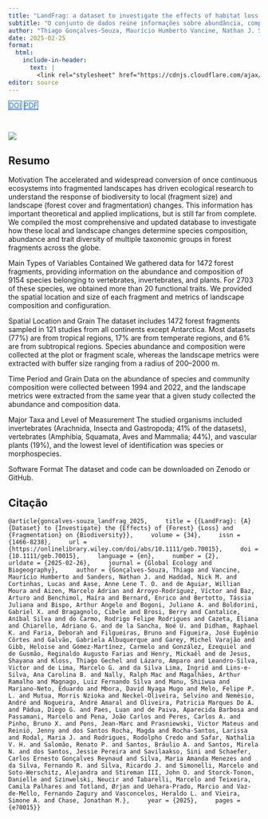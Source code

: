 ```yaml
---
title: "LandFrag: a dataset to investigate the effects of habitat loss and fragmentation on biodiversity in forest fragments"
subtitle: "O conjunto de dados reúne informações sobre abundância, composição e traços funcionais de espécies de vertebrados, invertebrados e plantas em 1472 fragmentos florestais amostrados entre 1994 e 2022 em todos os continentes, exceto a Antártica, incluindo também a localização, tamanho dos fragmentos e métricas da paisagem em diferentes escalas espaciais."
author: "Thiago Gonçalves-Souza, Maurício Humberto Vancine, Nathan J. Sanders, Nick M. Haddad, Lucas Cortinhas, Anne Lene T. O. Aase, Willian Moura de Aguiar, Marcelo Adrian Aizen, Víctor Arroyo-Rodríguez, Arturo Baz, Maíra Benchimol, Enrico Bernard, Tássia Juliana Bertotto, Arthur Angelo Bispo, Juliano A. Bogoni, Gabriel X. Boldorini, Cibele Bragagnolo, Berry Brosi, Aníbal Silva Cantalice, Rodrigo Felipe Rodrigues do Carmo, Eliana Cazeta, Adriano G. Chiarello, Noé U. de laSancha, Raphael K. Didham, Deborah Faria, Bruno Filgueiras, José Eugênio Côrtes Figueira, Gabriela Albuquerque Galvão, Michel Varajão Garey, Heloise Gibb, Carmelo Gómez-Martínez, Ezequiel González, Reginaldo Augusto Farias de Gusmão, Mickaël Henry, Shayana de Jesus, Thiago Gechel Kloss, Amparo Lázaro, Victor Leandro-Silva, Marcelo G. de Lima, Ingrid da Silva Lima, Ana Carolina B. Lins-e-Silva, Ralph Mac Nally, Arthur Ramalho Magalhães, Luiz Fernando Silva Magnago, Shiiwua Manu, Eduardo Mariano-Neto, David Nyaga Mugo Mbora, Felipe P. L. Melo, Morris Nzioka Mutua, Selvino Neckel-Oliveira, André Nemésio, André Amaral Nogueira, Patricia Marques Do A. Oliveira, Diego G. Pádua, Luan Paes, Aparecida Barbosa de Paiva, Marcelo Passamani, João Carlos Pena, Carlos A. Peres, Bruno X. Pinho, Jean-Marc Pons, Victor Mateus Prasniewski, Jenny Reiniö, Magda dos Santos Rocha, Larissa Rocha-Santos, Maria J. Rodal, Rodolpho Credo Rodrigues, Nathalia V. H. Safar, Renato P. Salomão, Bráulio A. Santos, Mirela N. Santos, Jessie Pereira dos Santos, Sini Savilaakso, Carlos Ernesto Gonçalves Reynaud Schaefer, Maria Amanda Menezes Silva, Fernando R. da Silva, Ricardo J. Silva, Marcelo Simonelli, Alejandra Soto-Werschitz, John O. Stireman III, Danielle Storck-Tonon, Neucir Szinwelski, Marcelo Tabarelli, Camila Palhares Teixeira, Ørjan Totland, Marcio Uehara-Prado, Fernando Zagury Vaz-de-Mello, Heraldo L. Vasconcelos, Simone A. Vieira, Jonathan M. Chase"
date: 2025-02-25
format:
  html:
    include-in-header: 
      text: |
        <link rel="stylesheet" href="https://cdnjs.cloudflare.com/ajax/libs/font-awesome/6.5.0/css/all.min.css">
editor: source
---
```


<div class="mt-4 d-flex flex-row flex-wrap gap-1 justify-content-left justify-content-sm-start" role="group" aria-label="Links">
  <a href="https://doi.org/10.1111/geb.70015" class="btn btn-custom text-capitalize" target="_blank"><i class="ai ai-doi me-1"></i>DOI</a>
  <a href="/publications/2025-goncalvez-souza-vancine-etal.pdf" class="btn btn-custom text-capitalize" target="_blank"><i class="bi bi-file-earmark-pdf me-1"></i>PDF</a>
</div>

<style>
  .btn-custom {
    background-color: white;
    border: 1px solid #1c6cbe; /* Borda azul */
    color: #1c6cbe; /* Texto azul */
    transition: background-color 0.3s, color 0.3s;
  }
  .btn-custom:hover {
    background-color: #1c6cbe; /* Cor de fundo azul ao passar o mouse */
    color: white; /* Texto branco */
  }
</style>

<br> 

![](featured.jpg)

## Resumo

Motivation
The accelerated and widespread conversion of once continuous ecosystems into fragmented landscapes has driven ecological research to understand the response of biodiversity to local (fragment size) and landscape (forest cover and fragmentation) changes. This information has important theoretical and applied implications, but is still far from complete. We compiled the most comprehensive and updated database to investigate how these local and landscape changes determine species composition, abundance and trait diversity of multiple taxonomic groups in forest fragments across the globe.

Main Types of Variables Contained
We gathered data for 1472 forest fragments, providing information on the abundance and composition of 9154 species belonging to vertebrates, invertebrates, and plants. For 2703 of these species, we obtained more than 20 functional traits. We provided the spatial location and size of each fragment and metrics of landscape composition and configuration.

Spatial Location and Grain
The dataset includes 1472 forest fragments sampled in 121 studies from all continents except Antarctica. Most datasets (77%) are from tropical regions, 17% are from temperate regions, and 6% are from subtropical regions. Species abundance and composition were collected at the plot or fragment scale, whereas the landscape metrics were extracted with buffer size ranging from a radius of 200–2000 m.

Time Period and Grain
Data on the abundance of species and community composition were collected between 1994 and 2022, and the landscape metrics were extracted from the same year that a given study collected the abundance and composition data.

Major Taxa and Level of Measurement
The studied organisms included invertebrates (Arachnida, Insecta and Gastropoda; 41% of the datasets), vertebrates (Amphibia, Squamata, Aves and Mammalia; 44%), and vascular plants (19%), and the lowest level of identification was species or morphospecies.

Software Format
The dataset and code can be downloaded on Zenodo or GitHub.

## Citação

```@article{goncalves-souza_landfrag_2025,
	title = {{LandFrag}: {A} {Dataset} to {Investigate} the {Effects} of {Forest} {Loss} and {Fragmentation} on {Biodiversity}},
	volume = {34},
	issn = {1466-8238},
	url = {https://onlinelibrary.wiley.com/doi/abs/10.1111/geb.70015},
	doi = {10.1111/geb.70015},
	language = {en},
	number = {2},
	urldate = {2025-02-26},
	journal = {Global Ecology and Biogeography},
	author = {Gonçalves-Souza, Thiago and Vancine, Maurício Humberto and Sanders, Nathan J. and Haddad, Nick M. and Cortinhas, Lucas and Aase, Anne Lene T. O. and de Aguiar, Willian Moura and Aizen, Marcelo Adrian and Arroyo-Rodríguez, Víctor and Baz, Arturo and Benchimol, Maíra and Bernard, Enrico and Bertotto, Tássia Juliana and Bispo, Arthur Angelo and Bogoni, Juliano A. and Boldorini, Gabriel X. and Bragagnolo, Cibele and Brosi, Berry and Cantalice, Aníbal Silva and do Carmo, Rodrigo Felipe Rodrigues and Cazeta, Eliana and Chiarello, Adriano G. and de la Sancha, Noé U. and Didham, Raphael K. and Faria, Deborah and Filgueiras, Bruno and Figueira, José Eugênio Côrtes and Galvão, Gabriela Albuquerque and Garey, Michel Varajão and Gibb, Heloise and Gómez-Martínez, Carmelo and González, Ezequiel and de Gusmão, Reginaldo Augusto Farias and Henry, Mickaël and de Jesus, Shayana and Kloss, Thiago Gechel and Lázaro, Amparo and Leandro-Silva, Victor and de Lima, Marcelo G. and da Silva Lima, Ingrid and Lins-e-Silva, Ana Carolina B. and Nally, Ralph Mac and Magalhães, Arthur Ramalho and Magnago, Luiz Fernando Silva and Manu, Shiiwua and Mariano-Neto, Eduardo and Mbora, David Nyaga Mugo and Melo, Felipe P. L. and Mutua, Morris Nzioka and Neckel-Oliveira, Selvino and Nemésio, André and Nogueira, André Amaral and Oliveira, Patricia Marques Do A. and Pádua, Diego G. and Paes, Luan and de Paiva, Aparecida Barbosa and Passamani, Marcelo and Pena, João Carlos and Peres, Carlos A. and Pinho, Bruno X. and Pons, Jean-Marc and Prasniewski, Victor Mateus and Reiniö, Jenny and dos Santos Rocha, Magda and Rocha-Santos, Larissa and Rodal, Maria J. and Rodrigues, Rodolpho Credo and Safar, Nathalia V. H. and Salomão, Renato P. and Santos, Bráulio A. and Santos, Mirela N. and dos Santos, Jessie Pereira and Savilaakso, Sini and Schaefer, Carlos Ernesto Gonçalves Reynaud and Silva, Maria Amanda Menezes and da Silva, Fernando R. and Silva, Ricardo J. and Simonelli, Marcelo and Soto-Werschitz, Alejandra and Stireman III, John O. and Storck-Tonon, Danielle and Szinwelski, Neucir and Tabarelli, Marcelo and Teixeira, Camila Palhares and Totland, Ørjan and Uehara-Prado, Marcio and Vaz-de-Mello, Fernando Zagury and Vasconcelos, Heraldo L. and Vieira, Simone A. and Chase, Jonathan M.},
	year = {2025},
	pages = {e70015}}
```
